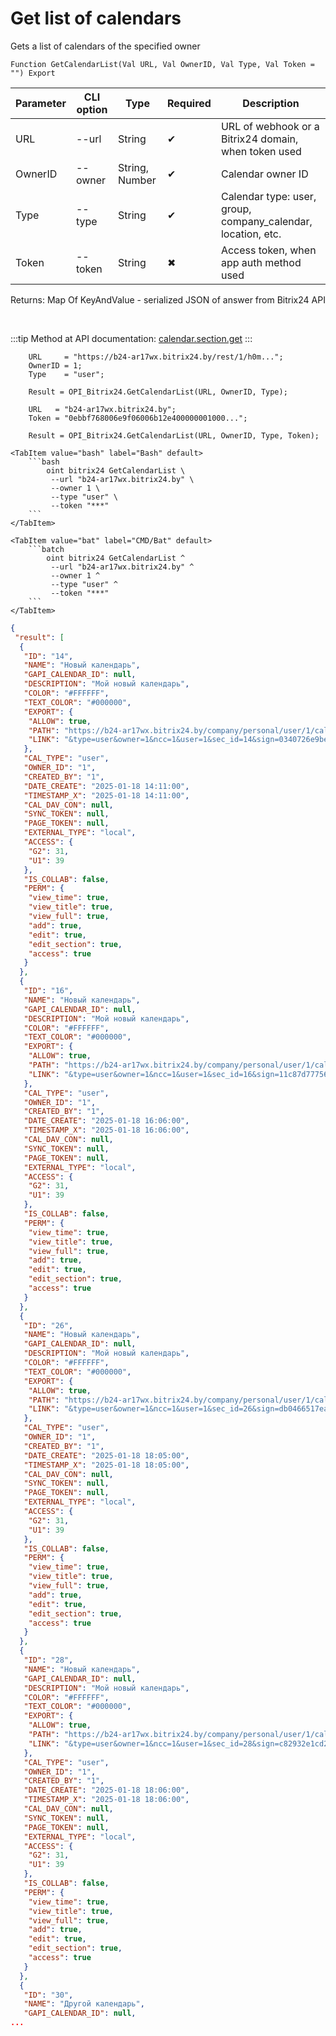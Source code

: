 ﻿---
sidebar_position: 1
description: Get list of calendars and other functions to work with Bitrix24 in the Open Integration Package, a free open-source integration library for 1C:Enterprise 8, OneScript and CLI
keywords: [1C, 1С, 1С:Enterprise, 1С:Enterprise 8.3, API, Integration, Services, Exchange, OneScript, CLI, Bitrix24]
---


# Get list of calendars
 Gets a list of calendars of the specified owner



`Function GetCalendarList(Val URL, Val OwnerID, Val Type, Val Token = "") Export`

  | Parameter | CLI option | Type | Required | Description |
  |-|-|-|-|-|
  | URL | --url | String | &#x2714; | URL of webhook or a Bitrix24 domain, when token used |
  | OwnerID | --owner | String, Number | &#x2714; | Calendar owner ID |
  | Type | --type | String | &#x2714; | Calendar type: user, group, company_calendar, location, etc. |
  | Token | --token | String | &#x2716; | Access token, when app auth method used |

  
  Returns:  Map Of KeyAndValue - serialized JSON of answer from Bitrix24 API

<br/>

:::tip
Method at API documentation: [calendar.section.get](https://apidocs.bitrix24.ru/api-reference/calendar/calendar-section-get.html)
:::
<br/>


```bsl title="1C:Enterprise/OneScript code example"
    URL     = "https://b24-ar17wx.bitrix24.by/rest/1/h0m...";
    OwnerID = 1;
    Type    = "user";

    Result = OPI_Bitrix24.GetCalendarList(URL, OwnerID, Type);

    URL   = "b24-ar17wx.bitrix24.by";
    Token = "0ebbf768006e9f06006b12e400000001000...";

    Result = OPI_Bitrix24.GetCalendarList(URL, OwnerID, Type, Token);
```
 

 <Tabs>
  
    <TabItem value="bash" label="Bash" default>
        ```bash
            oint bitrix24 GetCalendarList \
             --url "b24-ar17wx.bitrix24.by" \
             --owner 1 \
             --type "user" \
             --token "***"
        ```
    </TabItem>
  
    <TabItem value="bat" label="CMD/Bat" default>
        ```batch
            oint bitrix24 GetCalendarList ^
             --url "b24-ar17wx.bitrix24.by" ^
             --owner 1 ^
             --type "user" ^
             --token "***"
        ```
    </TabItem>
</Tabs>


```json title="Result"
{
 "result": [
  {
   "ID": "14",
   "NAME": "Новый календарь",
   "GAPI_CALENDAR_ID": null,
   "DESCRIPTION": "Мой новый календарь",
   "COLOR": "#FFFFFF",
   "TEXT_COLOR": "#000000",
   "EXPORT": {
    "ALLOW": true,
    "PATH": "https://b24-ar17wx.bitrix24.by/company/personal/user/1/calendar/",
    "LINK": "&type=user&owner=1&ncc=1&user=1&sec_id=14&sign=0340726e9becd635c244fe6b70681010&bx_hit_hash=1ZjfzCmWq1drkMeJjtCtfsDIrVovUf0Q"
   },
   "CAL_TYPE": "user",
   "OWNER_ID": "1",
   "CREATED_BY": "1",
   "DATE_CREATE": "2025-01-18 14:11:00",
   "TIMESTAMP_X": "2025-01-18 14:11:00",
   "CAL_DAV_CON": null,
   "SYNC_TOKEN": null,
   "PAGE_TOKEN": null,
   "EXTERNAL_TYPE": "local",
   "ACCESS": {
    "G2": 31,
    "U1": 39
   },
   "IS_COLLAB": false,
   "PERM": {
    "view_time": true,
    "view_title": true,
    "view_full": true,
    "add": true,
    "edit": true,
    "edit_section": true,
    "access": true
   }
  },
  {
   "ID": "16",
   "NAME": "Новый календарь",
   "GAPI_CALENDAR_ID": null,
   "DESCRIPTION": "Мой новый календарь",
   "COLOR": "#FFFFFF",
   "TEXT_COLOR": "#000000",
   "EXPORT": {
    "ALLOW": true,
    "PATH": "https://b24-ar17wx.bitrix24.by/company/personal/user/1/calendar/",
    "LINK": "&type=user&owner=1&ncc=1&user=1&sec_id=16&sign=11c87d77756ee426d52a887c1f0e9451&bx_hit_hash=1ZjfzCmWq1drkMeJjtCtfsDIrVovUf0Q"
   },
   "CAL_TYPE": "user",
   "OWNER_ID": "1",
   "CREATED_BY": "1",
   "DATE_CREATE": "2025-01-18 16:06:00",
   "TIMESTAMP_X": "2025-01-18 16:06:00",
   "CAL_DAV_CON": null,
   "SYNC_TOKEN": null,
   "PAGE_TOKEN": null,
   "EXTERNAL_TYPE": "local",
   "ACCESS": {
    "G2": 31,
    "U1": 39
   },
   "IS_COLLAB": false,
   "PERM": {
    "view_time": true,
    "view_title": true,
    "view_full": true,
    "add": true,
    "edit": true,
    "edit_section": true,
    "access": true
   }
  },
  {
   "ID": "26",
   "NAME": "Новый календарь",
   "GAPI_CALENDAR_ID": null,
   "DESCRIPTION": "Мой новый календарь",
   "COLOR": "#FFFFFF",
   "TEXT_COLOR": "#000000",
   "EXPORT": {
    "ALLOW": true,
    "PATH": "https://b24-ar17wx.bitrix24.by/company/personal/user/1/calendar/",
    "LINK": "&type=user&owner=1&ncc=1&user=1&sec_id=26&sign=db0466517eac35c3a5834f513aea8336&bx_hit_hash=1ZjfzCmWq1drkMeJjtCtfsDIrVovUf0Q"
   },
   "CAL_TYPE": "user",
   "OWNER_ID": "1",
   "CREATED_BY": "1",
   "DATE_CREATE": "2025-01-18 18:05:00",
   "TIMESTAMP_X": "2025-01-18 18:05:00",
   "CAL_DAV_CON": null,
   "SYNC_TOKEN": null,
   "PAGE_TOKEN": null,
   "EXTERNAL_TYPE": "local",
   "ACCESS": {
    "G2": 31,
    "U1": 39
   },
   "IS_COLLAB": false,
   "PERM": {
    "view_time": true,
    "view_title": true,
    "view_full": true,
    "add": true,
    "edit": true,
    "edit_section": true,
    "access": true
   }
  },
  {
   "ID": "28",
   "NAME": "Новый календарь",
   "GAPI_CALENDAR_ID": null,
   "DESCRIPTION": "Мой новый календарь",
   "COLOR": "#FFFFFF",
   "TEXT_COLOR": "#000000",
   "EXPORT": {
    "ALLOW": true,
    "PATH": "https://b24-ar17wx.bitrix24.by/company/personal/user/1/calendar/",
    "LINK": "&type=user&owner=1&ncc=1&user=1&sec_id=28&sign=c82932e1cd2ef5da6c427850617091f9&bx_hit_hash=1ZjfzCmWq1drkMeJjtCtfsDIrVovUf0Q"
   },
   "CAL_TYPE": "user",
   "OWNER_ID": "1",
   "CREATED_BY": "1",
   "DATE_CREATE": "2025-01-18 18:06:00",
   "TIMESTAMP_X": "2025-01-18 18:06:00",
   "CAL_DAV_CON": null,
   "SYNC_TOKEN": null,
   "PAGE_TOKEN": null,
   "EXTERNAL_TYPE": "local",
   "ACCESS": {
    "G2": 31,
    "U1": 39
   },
   "IS_COLLAB": false,
   "PERM": {
    "view_time": true,
    "view_title": true,
    "view_full": true,
    "add": true,
    "edit": true,
    "edit_section": true,
    "access": true
   }
  },
  {
   "ID": "30",
   "NAME": "Другой календарь",
   "GAPI_CALENDAR_ID": null,
...
```
